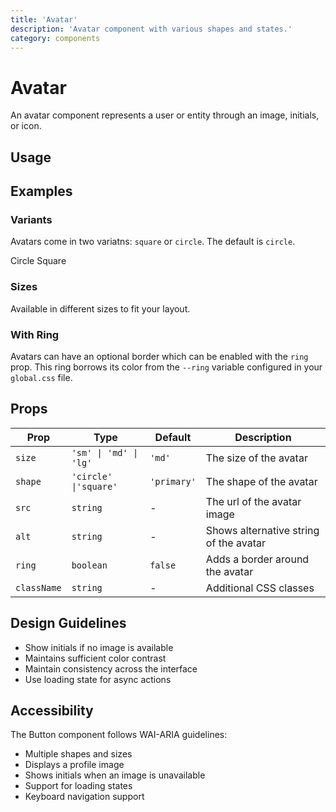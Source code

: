 ```yaml
---
title: 'Avatar'
description: 'Avatar component with various shapes and states.'
category: components
---
```


# Avatar

An avatar component represents a user or entity through an image, initials, or icon.
## Usage

<ComponentPreview name='circle_avatar' />

## Examples

### Variants

Avatars come in two variatns: `square` or `circle`. The default is `circle`.

<Tabs defaultValue='circle'>
    <TabsList>
        <TabsTrigger value='circle'>Circle</TabsTrigger>
        <TabsTrigger value='square'>Square</TabsTrigger>
    </TabsList>
    <TabsContent value='square'>
        <ComponentPreview
        name='square_avatar'
        />
    </TabsContent>
    <TabsContent value='circle'>
        <ComponentPreview
        name='circle_avatar'
        />
    </TabsContent>
</Tabs>

### Sizes

Available in different sizes to fit your layout.

<ComponentPreview name='avatar_sizes' />


### With Ring

Avatars can have an optional border which can be enabled with the `ring` prop. This ring borrows its
color from the `--ring` variable configured in your `global.css` file.



## Props

| Prop        | Type                                                         | Default     | Description                                                |
| ----------- | ------------------------------------------------------------ | ----------- | ---------------------------------------------------------- |
| `size`      | `'sm' \| 'md' \| 'lg'`                                       | `'md'`      | The size of the avatar                                     |
| `shape`     | `'circle' \|'square'`                                        | `'primary'` | The shape of the avatar                                    |
| `src`       | `string`                                                     | -           | The url of the avatar image                                |
| `alt`       | `string`                                                     | -           | Shows alternative string of the avatar                     |
| `ring`      | `boolean`                                                    | `false`     | Adds a border around the avatar                            |
| `className` | `string`                                                     | -           | Additional CSS classes                                     |

## Design Guidelines

- Show initials if no image is available
- Maintains sufficient color contrast
- Maintain consistency across the interface
- Use loading state for async actions

## Accessibility

The Button component follows WAI-ARIA guidelines:

- Multiple shapes and sizes
- Displays a profile image
- Shows initials when an image is unavailable
- Support for loading states
- Keyboard navigation support
